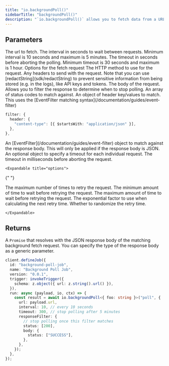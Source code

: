 ```yaml
---
title: "io.backgroundPoll()"
sidebarTitle: "backgroundPoll()"
description: "`io.backgroundPoll()` allows you to fetch data from a URL on an interval."
---
```


## Parameters

<Snippet file="stable-key-param.mdx" />

<ResponseField name="url" type="string" required>
  The url to fetch.
</ResponseField>

<ResponseField name="interval" type="number" required>
  The interval in seconds to wait between requests. Minimum interval is 10 seconds and maximum is 5
  minutes.
</ResponseField>

<ResponseField name="timeout" type="number" required>
  The timeout in seconds before aborting the polling. Minimum timeout is 30 seconds and maximum is 1
  hour.
</ResponseField>

<ResponseField name="requestInit" type="RequestInit">
  Options for the fetch request

<Expandable title="options" defaultOpen>
  <ResponseField name="method" type="string">
    The HTTP method to use for the request.
  </ResponseField>
  <ResponseField name="headers" type="object">
    Any headers to send with the request. Note that you can use [redactString](sdk/redactString) to
    prevent sensitive information from being stored (e.g. in the logs), like API keys and tokens.
  </ResponseField>
  <ResponseField name="body" type="string | ArrayBuffer">
    The body of the request.
  </ResponseField>
</Expandable>

</ResponseField>

<ResponseField name="responseFilter" type="ResponseFilter">
  Allows you to filter the response to determine when to stop polling.

<Expandable title="options" defaultOpen>
  <ResponseField name="status" type="string[]">
    An array of status codes to match against. 
  </ResponseField>
  <ResponseField name="headers" type="EventFilter">
    An object of header key/values to match. This uses the [EventFilter matching syntax](/documentation/guides/event-filter)

```ts example.ts
filter: {
  header: {
    "content-type": [{ $startsWith: "application/json" }],
  },
},
```

  </ResponseField>
  <ResponseField name="body" type="EventFilter">
    An [EventFilter](/documentation/guides/event-filter) object to match against the response body. This will only be applied if the response body is JSON.
  </ResponseField>
</Expandable>

</ResponseField>

<ResponseField name="requestTimeout" type="object">
  An optional object to specify a timeout for each individual request.

<Expandable title="options" defaultOpen>
  <ResponseField name="durationInMs" type="number" required>
    The timeout in milliseconds before aborting the request.
  </ResponseField>
  
  <ResponseField name="retry" type="RetryOptions">
    
    <Expandable title="options">

{" "}

<ResponseField name="limit" type="number">
  The maximum number of times to retry the request.
</ResponseField>
<ResponseField name="minTimeoutInMs" type="number">
  The minimum amount of time to wait before retrying the request.
</ResponseField>
<ResponseField name="maxTimeoutInMs" type="number">
  The maximum amount of time to wait before retrying the request.
</ResponseField>
<ResponseField name="factor" type="number">
  The exponential factor to use when calculating the next retry time.
</ResponseField>
<ResponseField name="randomize" type="boolean">
  Whether to randomize the retry time.
</ResponseField>

    </Expandable>

  </ResponseField>
</Expandable>

</ResponseField>

## Returns

A `Promise` that resolves with the JSON response body of the matching background fetch request. You can specify the type of the response body as a generic parameter.

<RequestExample>

```ts polling
client.defineJob({
  id: "background-poll-job",
  name: "Background Poll Job",
  version: "0.0.1",
  trigger: invokeTrigger({
    schema: z.object({ url: z.string().url() }),
  }),
  run: async (payload, io, ctx) => {
    const result = await io.backgroundPoll<{ foo: string }>("poll", {
      url: payload.url,
      interval: 10, // every 10 seconds
      timeout: 300, // stop polling after 5 minutes
      responseFilter: {
        // stop polling once this filter matches
        status: [200],
        body: {
          status: ["SUCCESS"],
        },
      },
    });
  },
});
```

</RequestExample>
